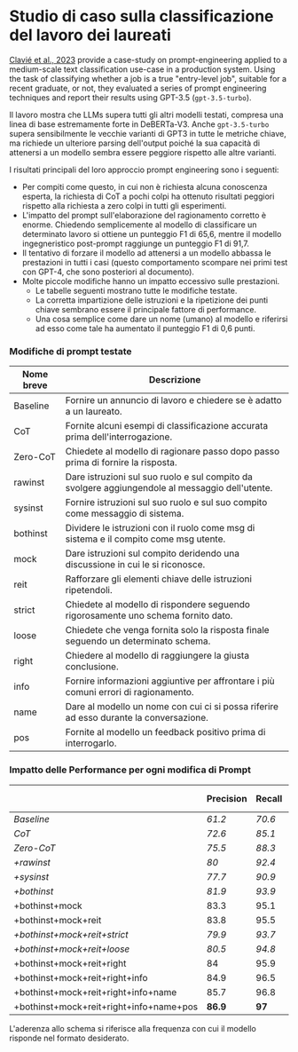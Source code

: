 # Studio di caso sulla classificazione del lavoro dei laureati

[Clavié et al., 2023](https://arxiv.org/abs/2303.07142) provide a case-study on prompt-engineering applied to a medium-scale text classification use-case in a production system. Using the task of classifying whether a job is a true "entry-level job", suitable for a recent graduate, or not, they evaluated a series of prompt engineering techniques and report their results using GPT-3.5 (`gpt-3.5-turbo`).

Il lavoro mostra che LLMs supera tutti gli altri modelli testati, compresa una linea di base estremamente forte in DeBERTa-V3. Anche `gpt-3.5-turbo` supera sensibilmente le vecchie varianti di GPT3 in tutte le metriche chiave, ma richiede un ulteriore parsing dell'output poiché la sua capacità di attenersi a un modello sembra essere peggiore rispetto alle altre varianti.

I risultati principali del loro approccio prompt engineering sono i seguenti:

- Per compiti come questo, in cui non è richiesta alcuna conoscenza esperta, la richiesta di CoT a pochi colpi ha ottenuto risultati peggiori rispetto alla richiesta a zero colpi in tutti gli esperimenti.
- L'impatto del prompt sull'elaborazione del ragionamento corretto è enorme. Chiedendo semplicemente al modello di classificare un determinato lavoro si ottiene un punteggio F1 di 65,6, mentre il modello ingegneristico post-prompt raggiunge un punteggio F1 di 91,7.
- Il tentativo di forzare il modello ad attenersi a un modello abbassa le prestazioni in tutti i casi (questo comportamento scompare nei primi test con GPT-4, che sono posteriori al documento).
- Molte piccole modifiche hanno un impatto eccessivo sulle prestazioni.
  - Le tabelle seguenti mostrano tutte le modifiche testate.
  - La corretta impartizione delle istruzioni e la ripetizione dei punti chiave sembrano essere il principale fattore di performance.
  - Una cosa semplice come dare un nome (umano) al modello e riferirsi ad esso come tale ha aumentato il punteggio F1 di 0,6 punti.


### Modifiche di prompt testate

| Nome breve | Descrizione                                                                                    |
|------------|------------------------------------------------------------------------------------------------|
| Baseline   | Fornire un annuncio di lavoro e chiedere se è adatto a un laureato.                            |
| CoT        | Fornite alcuni esempi di classificazione accurata prima dell'interrogazione.                   |
| Zero-CoT   | Chiedete al modello di ragionare passo dopo passo prima di fornire la risposta.                |
| rawinst    | Dare istruzioni sul suo ruolo e sul compito da svolgere aggiungendole al messaggio dell'utente.|
| sysinst    | Fornire istruzioni sul suo ruolo e sul suo compito come messaggio di sistema.                  |
| bothinst   | Dividere le istruzioni con il ruolo come msg di sistema e il compito come msg utente.          |
| mock       | Dare istruzioni sul compito deridendo una discussione in cui le si riconosce.                  |
| reit       | Rafforzare gli elementi chiave delle istruzioni ripetendoli.                                   |
| strict     | Chiedete al modello di rispondere seguendo rigorosamente uno schema fornito dato.              |
| loose      | Chiedete che venga fornita solo la risposta finale seguendo un determinato schema.             |
| right      | Chiedere al modello di raggiungere la giusta conclusione.                                      |
| info       | Fornire informazioni aggiuntive per affrontare i più comuni errori di ragionamento.            |
| name       | Dare al modello un nome con cui ci si possa riferire ad esso durante la conversazione.         |
| pos        | Fornite al modello un feedback positivo prima di interrogarlo.                                 |


### Impatto delle Performance per ogni modifica di Prompt

|                                        | Precision     | Recall        | F1            | Template Stickiness    |
|----------------------------------------|---------------|---------------|---------------|------------------------|
| _Baseline_                             | _61.2_        | _70.6_        | _65.6_        | _79%_                  |
| _CoT_                                  | _72.6_        | _85.1_        | _78.4_        | _87%_                  |
| _Zero-CoT_                             | _75.5_        | _88.3_        | _81.4_        | _65%_                  |
| _+rawinst_                             | _80_          | _92.4_        | _85.8_        | _68%_                  |
| _+sysinst_                             | _77.7_        | _90.9_        | _83.8_        | _69%_                  |
| _+bothinst_                            | _81.9_        | _93.9_        | _87.5_        | _71%_                  |
| +bothinst+mock                         | 83.3          | 95.1          | 88.8          | 74%                    |
| +bothinst+mock+reit                    | 83.8          | 95.5          | 89.3          | 75%                    |
| _+bothinst+mock+reit+strict_           | _79.9_        | _93.7_        | _86.3_        | _**98%**_              |
| _+bothinst+mock+reit+loose_            | _80.5_        | _94.8_        | _87.1_        | _95%_                  |
| +bothinst+mock+reit+right              | 84            | 95.9          | 89.6          | 77%                    |
| +bothinst+mock+reit+right+info         | 84.9          | 96.5          | 90.3          | 77%                    |
| +bothinst+mock+reit+right+info+name    | 85.7          | 96.8          | 90.9          | 79%                    |
| +bothinst+mock+reit+right+info+name+pos| **86.9**      | **97**        | **91.7**      | 81%                    |

L'aderenza allo schema si riferisce alla frequenza con cui il modello risponde nel formato desiderato. 
